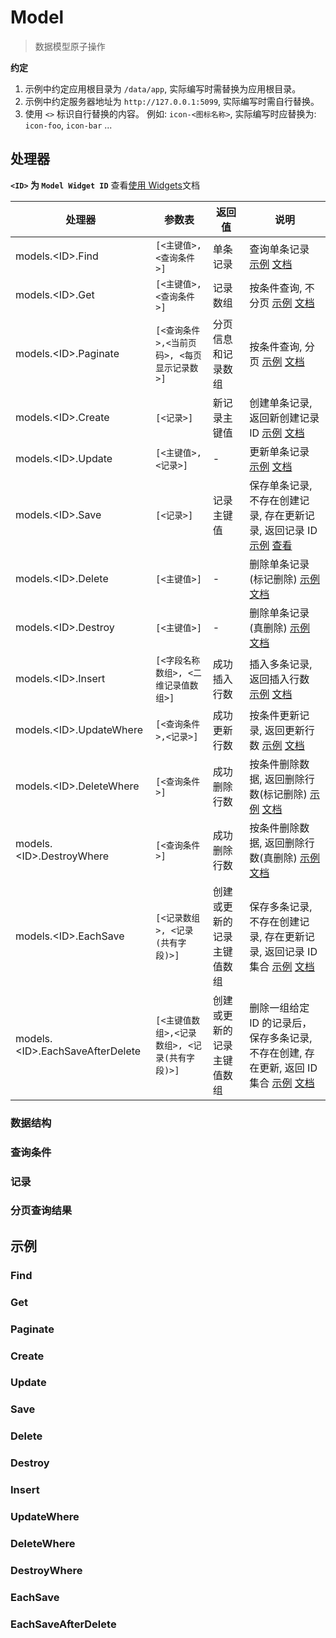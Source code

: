 # Model

<blockquote>
  <p>数据模型原子操作</p>
</blockquote>

**约定**

1. 示例中约定应用根目录为 `/data/app`, 实际编写时需替换为应用根目录。
2. 示例中约定服务器地址为 `http://127.0.0.1:5099`, 实际编写时需自行替换。
3. 使用 `<>` 标识自行替换的内容。 例如: `icon-<图标名称>`, 实际编写时应替换为: `icon-foo`, `icon-bar` ...

## 处理器

**`<ID>` 为 `Model Widget ID`** 查看[使用 Widgets](../基础/使用Widgets)文档

| 处理器                           | 参数表                                        | 返回值                     | 说明                                                                                                                                        |
| -------------------------------- | --------------------------------------------- | -------------------------- | ------------------------------------------------------------------------------------------------------------------------------------------- |
| models.<ID\>.Find                | `[<主键值>,<查询条件>]`                       | 单条记录                   | 查询单条记录 [示例](#find) [文档](./Model/Find)                                                                                             |
| models.<ID\>.Get                 | `[<主键值>,<查询条件>]`                       | 记录数组                   | 按条件查询, 不分页 [示例](#get) [文档](./Model/Get)                                                                                         |
| models.<ID\>.Paginate            | `[<查询条件>,<当前页码>, <每页显示记录数>]`   | 分页信息和记录数组         | 按条件查询, 分页 [示例](#paginate) [文档](./Model/Paginate)                                                                                 |
| models.<ID\>.Create              | `[<记录>]`                                    | 新记录主键值               | 创建单条记录, 返回新创建记录 ID [示例](#create) [文档](./Model/Create)                                                                      |
| models.<ID\>.Update              | `[<主键值>,<记录>]`                           | -                          | 更新单条记录 [示例](#update) [文档](./Model/Update)                                                                                         |
| models.<ID\>.Save                | `[<记录>]`                                    | 记录主键值                 | 保存单条记录, 不存在创建记录, 存在更新记录, 返回记录 ID [示例](#save) [查看](./Model/Save)                                                  |
| models.<ID\>.Delete              | `[<主键值>]`                                  | -                          | 删除单条记录(标记删除) [示例](#delete) [文档](./Model/Delete)                                                                               |
| models.<ID\>.Destroy             | `[<主键值>]`                                  | -                          | 删除单条记录(真删除) [示例](#destroy) [文档](./Model/Destroy)                                                                               |
| models.<ID\>.Insert              | `[<字段名称数组>, <二维记录值数组>]`          | 成功插入行数               | 插入多条记录, 返回插入行数 [示例](#insert) [文档](./Model/Insert)                                                                           |
| models.<ID\>.UpdateWhere         | `[<查询条件>,<记录>]`                         | 成功更新行数               | 按条件更新记录, 返回更新行数 [示例](#updatewhere) [文档](./Model/UpdateWhere)                                                               |
| models.<ID\>.DeleteWhere         | `[<查询条件>]`                                | 成功删除行数               | 按条件删除数据, 返回删除行数(标记删除) [示例](#deletewhere) [文档](./Model/DeleteWhere)                                                     |
| models.<ID\>.DestroyWhere        | `[<查询条件>]`                                | 成功删除行数               | 按条件删除数据, 返回删除行数(真删除) [示例](#destroywhere) [文档](./Model/DestroyWhere)                                                     |
| models.<ID\>.EachSave            | `[<记录数组>, <记录(共有字段)>]`              | 创建或更新的记录主键值数组 | 保存多条记录, 不存在创建记录, 存在更新记录, 返回记录 ID 集合 [示例](#eachsave) [文档](./Model/EachSave)                                     |
| models.<ID\>.EachSaveAfterDelete | `[<主键值数组>,<记录数组>, <记录(共有字段)>]` | 创建或更新的记录主键值数组 | 删除一组给定 ID 的记录后，保存多条记录, 不存在创建, 存在更新, 返回 ID 集合 [示例](#eachsaveafterdelete) [文档](./model/EachSaveAfterDelete) |

### 数据结构

### 查询条件

### 记录

### 分页查询结果

## 示例

### Find

### Get

### Paginate

### Create

### Update

### Save

### Delete

### Destroy

### Insert

### UpdateWhere

### DeleteWhere

### DestroyWhere

### EachSave

### EachSaveAfterDelete
